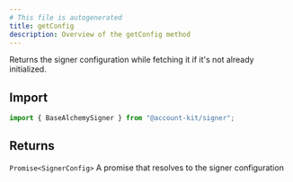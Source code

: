 ```yaml
---
# This file is autogenerated
title: getConfig
description: Overview of the getConfig method
---
```


Returns the signer configuration while fetching it if it's not already initialized.

## Import

```ts
import { BaseAlchemySigner } from "@account-kit/signer";
```

## Returns

`Promise<SignerConfig>`
A promise that resolves to the signer configuration
